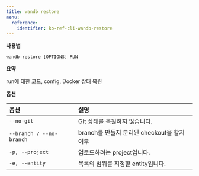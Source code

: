 ---
title: wandb restore
menu:
  reference:
    identifier: ko-ref-cli-wandb-restore
---

**사용법**

`wandb restore [OPTIONS] RUN`

**요약**

run에 대한 코드, config, Docker 상태 복원


**옵션**

| **옵션** | **설명** |
| :--- | :--- |
| `--no-git` | Git 상태를 복원하지 않습니다. |
| `--branch / --no-branch` | branch를 만들지 분리된 checkout을 할지 여부 |
| `-p, --project` | 업로드하려는 project입니다. |
| `-e, --entity` | 목록의 범위를 지정할 entity입니다. |
